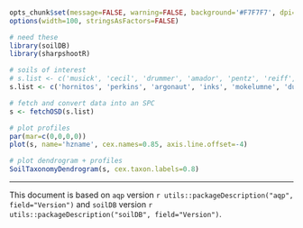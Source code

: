 <!--
when knitting, fetchOSD() fails on soils with spaces in their name!
-->

### 

```{r setup, echo=FALSE, results='hide'}
opts_chunk$set(message=FALSE, warning=FALSE, background='#F7F7F7', dpi=100, fig.align='center', dev='CairoPNG')
options(width=100, stringsAsFactors=FALSE)
```

```{r get-data}
# need these
library(soilDB)
library(sharpshootR)

# soils of interest
# s.list <- c('musick', 'cecil', 'drummer', 'amador', 'pentz', 'reiff', 'montpellier','grangeville','pollasky','ramona')
s.list <- c('hornitos', 'perkins', 'argonaut', 'inks', 'mokelumne', 'dunstone', 'auburn', 'pentz', 'pardee', 'peters', 'amador', 'laniger')

# fetch and convert data into an SPC
s <- fetchOSD(s.list)
```


```{r check-via-plotting, fig.width=10, fig.height=5}
# plot profiles
par(mar=c(0,0,0,0))
plot(s, name='hzname', cex.names=0.85, axis.line.offset=-4)
```

```{r plot-dendrogram, fig.width=10, fig.height=5}
# plot dendrogram + profiles
SoilTaxonomyDendrogram(s, cex.taxon.labels=0.8)
```


----------------------------
This document is based on `aqp` version `r utils::packageDescription("aqp", field="Version")` and `soilDB` version `r utils::packageDescription("soilDB", field="Version")`.
